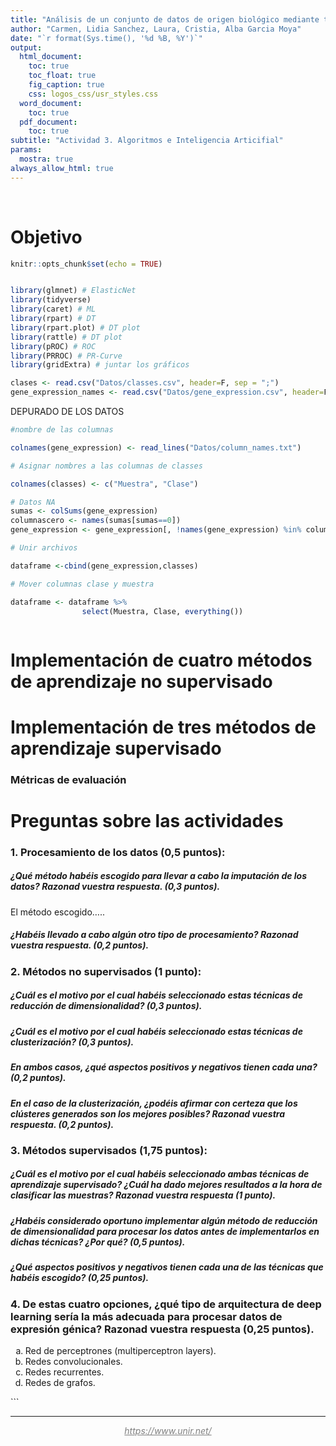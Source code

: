 ```yaml
---
title: "Análisis de un conjunto de datos de origen biológico mediante técnicas de machine learning supervisadas y no supervisadas"
author: "Carmen, Lidia Sanchez, Laura, Cristia, Alba Garcia Moya"
date: "`r format(Sys.time(), '%d %B, %Y')`"
output:
  html_document:
    toc: true
    toc_float: true
    fig_caption: true
    css: logos_css/usr_styles.css
  word_document:
    toc: true
  pdf_document:
    toc: true
subtitle: "Actividad 3. Algoritmos e Inteligencia Articifial"
params:
  mostra: true
always_allow_html: true
---
```

 
```{=html}
<script>
$(document).ready(function() {
  $head = $('#header');

  $head.prepend('<img src=\"logos_css/Logo_UNIR.png" alt="Logo_UNIR" style="display: block; margin: 0 auto; width: 185px;">');
});
</script>

```
# Objetivo


```r
knitr::opts_chunk$set(echo = TRUE)


library(glmnet) # ElasticNet
library(tidyverse)
library(caret) # ML
library(rpart) # DT
library(rpart.plot) # DT plot
library(rattle) # DT plot
library(pROC) # ROC
library(PRROC) # PR-Curve
library(gridExtra) # juntar los gráficos

clases <- read.csv("Datos/classes.csv", header=F, sep = ";")
gene_expression_names <- read.csv("Datos/gene_expression.csv", header=F, sep = ";", col.names = read_lines("column_names.txt"))

```
DEPURADO DE LOS DATOS

```r

#nombre de las columnas

colnames(gene_expression) <- read_lines("Datos/column_names.txt")

# Asignar nombres a las columnas de classes

colnames(classes) <- c("Muestra", "Clase")

# Datos NA 
sumas <- colSums(gene_expression) 
columnascero <- names(sumas[sumas==0])
gene_expression <- gene_expression[, !names(gene_expression) %in% columnascero] 

# Unir archivos

dataframe <-cbind(gene_expression,classes)

# Mover columnas clase y muestra

dataframe <- dataframe %>%
                select(Muestra, Clase, everything())



```




# Implementación de cuatro métodos de aprendizaje no supervisado

# Implementación de tres métodos de aprendizaje supervisado 

### Métricas de evaluación


# Preguntas sobre las actividades


###    1. Procesamiento de los datos (0,5 puntos):


##### ¿Qué método habéis escogido para llevar a cabo la imputación de los datos? Razonad vuestra respuesta. (0,3 puntos).
El método escogido.....

##### ¿Habéis llevado a cabo algún otro tipo de procesamiento? Razonad vuestra respuesta. (0,2 puntos).

###    2. Métodos no supervisados (1 punto):

##### ¿Cuál es el motivo por el cual habéis seleccionado estas técnicas de reducción de dimensionalidad? (0,3 puntos).

##### ¿Cuál es el motivo por el cual habéis seleccionado estas técnicas de clusterización? (0,3 puntos).

##### En ambos casos, ¿qué aspectos positivos y negativos tienen cada una? (0,2 puntos).

##### En el caso de la clusterización, ¿podéis afirmar con certeza que los clústeres generados son los mejores posibles? Razonad vuestra respuesta. (0,2 puntos).

###      3. Métodos supervisados (1,75 puntos):

##### ¿Cuál es el motivo por el cual habéis seleccionado ambas técnicas de aprendizaje supervisado? ¿Cuál ha dado mejores resultados a la hora de clasificar las muestras? Razonad vuestra respuesta (1 punto).

##### ¿Habéis considerado oportuno implementar algún método de reducción de dimensionalidad para procesar los datos antes de implementarlos en dichas técnicas? ¿Por qué? (0,5 puntos).

##### ¿Qué aspectos positivos y negativos tienen cada una de las técnicas que habéis escogido? (0,25 puntos).

###      4. De estas cuatro opciones, ¿qué tipo de arquitectura de deep learning sería la más adecuada para procesar datos de expresión génica? Razonad vuestra respuesta (0,25 puntos).

a) Red de perceptrones (multiperceptron layers).
b) Redes convolucionales.
c) Redes recurrentes.
d) Redes de grafos.


\`\`\`  

<hr />

<p style="text-align: center;">
  <a href="https://www.unir.net/" style="color: #808080;"><em>https://www.unir.net/</em></a>
</p>

